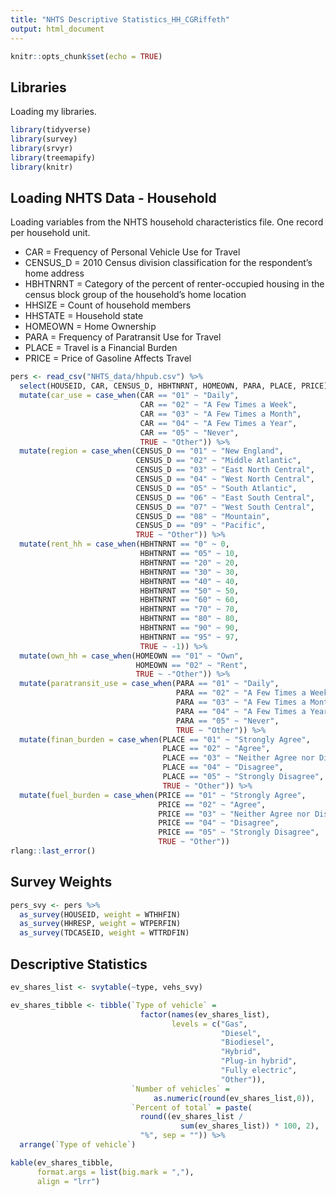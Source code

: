 ```yaml
---
title: "NHTS Descriptive Statistics_HH_CGRiffeth"
output: html_document
---
```


```r
knitr::opts_chunk$set(echo = TRUE)
```

## Libraries

Loading my libraries.

```r
library(tidyverse)
library(survey)
library(srvyr)
library(treemapify)
library(knitr)
```

## Loading NHTS Data - Household

Loading variables from the NHTS household characteristics file.
One record per household unit.

* CAR = Frequency of Personal Vehicle Use for Travel
* CENSUS_D = 2010 Census division classification for the respondent's home address
* HBHTNRNT = Category of the percent of renter-occupied housing in the census block group of the household's home location
* HHSIZE = Count of household members
* HHSTATE = Household state
* HOMEOWN = Home Ownership
* PARA = Frequency of Paratransit Use for Travel
* PLACE = Travel is a Financial Burden
* PRICE = Price of Gasoline Affects Travel

```r
pers <- read_csv("NHTS_data/hhpub.csv") %>%
  select(HOUSEID, CAR, CENSUS_D, HBHTNRNT, HOMEOWN, PARA, PLACE, PRICE) %>%
  mutate(car_use = case_when(CAR == "01" ~ "Daily",
                             CAR == "02" ~ "A Few Times a Week",
                             CAR == "03" ~ "A Few Times a Month",
                             CAR == "04" ~ "A Few Times a Year",
                             CAR == "05" ~ "Never",
                             TRUE ~ "Other")) %>%
  mutate(region = case_when(CENSUS_D == "01" ~ "New England",
                            CENSUS_D == "02" ~ "Middle Atlantic",
                            CENSUS_D == "03" ~ "East North Central",
                            CENSUS_D == "04" ~ "West North Central",
                            CENSUS_D == "05" ~ "South Atlantic",
                            CENSUS_D == "06" ~ "East South Central",
                            CENSUS_D == "07" ~ "West South Central",
                            CENSUS_D == "08" ~ "Mountain",
                            CENSUS_D == "09" ~ "Pacific",
                            TRUE ~ "Other")) %>%
  mutate(rent_hh = case_when(HBHTNRNT == "0" ~ 0,
                             HBHTNRNT == "05" ~ 10,
                             HBHTNRNT == "20" ~ 20,
                             HBHTNRNT == "30" ~ 30,
                             HBHTNRNT == "40" ~ 40,
                             HBHTNRNT == "50" ~ 50,
                             HBHTNRNT == "60" ~ 60,
                             HBHTNRNT == "70" ~ 70,
                             HBHTNRNT == "80" ~ 80,
                             HBHTNRNT == "90" ~ 90,
                             HBHTNRNT == "95" ~ 97,
                             TRUE ~ -1)) %>%
  mutate(own_hh = case_when(HOMEOWN == "01" ~ "Own",
                            HOMEOWN == "02" ~ "Rent",
                            TRUE ~ -"Other")) %>%
  mutate(paratransit_use = case_when(PARA == "01" ~ "Daily",
                                     PARA == "02" ~ "A Few Times a Week",
                                     PARA == "03" ~ "A Few Times a Month",
                                     PARA == "04" ~ "A Few Times a Year",
                                     PARA == "05" ~ "Never",
                                     TRUE ~ "Other")) %>%
  mutate(finan_burden = case_when(PLACE == "01" ~ "Strongly Agree",
                                  PLACE == "02" ~ "Agree",
                                  PLACE == "03" ~ "Neither Agree nor Disagree",
                                  PLACE == "04" ~ "Disagree",
                                  PLACE == "05" ~ "Strongly Disagree",
                                  TRUE ~ "Other")) %>%
  mutate(fuel_burden = case_when(PRICE == "01" ~ "Strongly Agree",
                                 PRICE == "02" ~ "Agree",
                                 PRICE == "03" ~ "Neither Agree nor Disagree",
                                 PRICE == "04" ~ "Disagree",
                                 PRICE == "05" ~ "Strongly Disagree",
                                 TRUE ~ "Other"))
rlang::last_error()
```

## Survey Weights

``` r
pers_svy <- pers %>%
  as_survey(HOUSEID, weight = WTHHFIN)
  as_survey(HHRESP, weight = WTPERFIN)
  as_survey(TDCASEID, weight = WTTRDFIN)
```

## Descriptive Statistics

``` r
ev_shares_list <- svytable(~type, vehs_svy)

ev_shares_tibble <- tibble(`Type of vehicle` = 
                             factor(names(ev_shares_list),
                                    levels = c("Gas",
                                               "Diesel",
                                               "Biodiesel",
                                               "Hybrid",
                                               "Plug-in hybrid",
                                               "Fully electric",
                                               "Other")), 
                           `Number of vehicles` =
                                as.numeric(round(ev_shares_list,0)),
                           `Percent of total` = paste(
                             round((ev_shares_list / 
                                      sum(ev_shares_list)) * 100, 2),
                             "%", sep = "")) %>%
  arrange(`Type of vehicle`)

kable(ev_shares_tibble, 
      format.args = list(big.mark = ","),
      align = "lrr")
```

